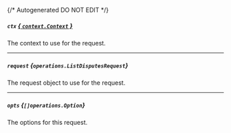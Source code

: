 {/* Autogenerated DO NOT EDIT  */}

##### `ctx` [*{ `context.Context` }*](https://pkg.go.dev/context#Context)
The context to use for the request.

---
##### `request` *{`operations.ListDisputesRequest`}*
The request object to use for the request.
<Collapsible openLabel={Labels.showProperties} closeLabel={Labels.hideProperties}>
    <ListDisputesRequest/>
</Collapsible>

---
##### `opts` *{`[]operations.Option`}*
The options for this request.



